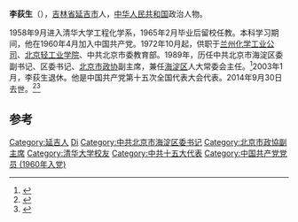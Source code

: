 '''李荻生'''（{{bd|1938年|5月3日|2014年|9月30日|catIdx=Li}}），[[吉林省|吉林省]][[延吉市|延吉市]]人，[[中华人民共和国|中华人民共和国]]政治人物。

1958年9月进入清华大学工程化学系，1965年2月毕业后留校任教。本科学习期间，他在1960年4月加入中国共产党。1972年10月起，供职于[[兰州化学工业公司|兰州化学工业公司]]、[[北京轻工业学院|北京轻工业学院]]、中共北京市委教育部。1989年，历任中共北京市海淀区委副书记、区委书记、[[中国人民政治协商会议北京市委员会|北京市政协]]副主席，兼任[[海淀区|海淀区]]人大常委会主任。<ref>{{cite book|title=中国人民政治协商会议年鉴|url=http://books.google.com/books?id=Omm6AAAAIAAJ|year=2002|publisher=Ren min chu ban she|page=276}}</ref>2003年1月，李荻生退休。他是中国共产党第十五次全国代表大会代表。2014年9月30日去世。<ref>{{cite news|title=李荻生同志逝世|url=http://cpc.people.com.cn/n/2014/1014/c87393-25827228.html|accessdate=2014-10-25|newspaper=北京日报|archive-date=2020-03-13|archive-url=https://web.archive.org/web/20200313040856/http://cpc.people.com.cn/n/2014/1014/c87393-25827228.html|dead-url=no}}</ref><ref>{{cite web|title=忆荻生同志二三事|url=http://www.tsinghua.org.cn/publish/alumni/4000359/10088294.html|website=清华校友总会|accessdate=2017-12-13|archive-date=2020-03-13|archive-url=https://web.archive.org/web/20200313040910/http://www.tsinghua.org.cn/publish/alumni/4000359/10088294.html|dead-url=no}}</ref>

==参考==
{{reflist}}
{{中国政治人物小作品}}
{{DEFAULTSORT:li disheng}}
[[Category:延吉人|Category:延吉人]]
[[Category:李姓|Di]]
[[Category:中共北京市海淀区委书记|Category:中共北京市海淀区委书记]]
[[Category:北京市政協副主席|Category:北京市政協副主席]]
[[Category:清华大学校友|Category:清华大学校友]]
[[Category:中共十五大代表|Category:中共十五大代表]]
[[Category:中国共产党党员_(1960年入党)|Category:中国共产党党员 (1960年入党)]]